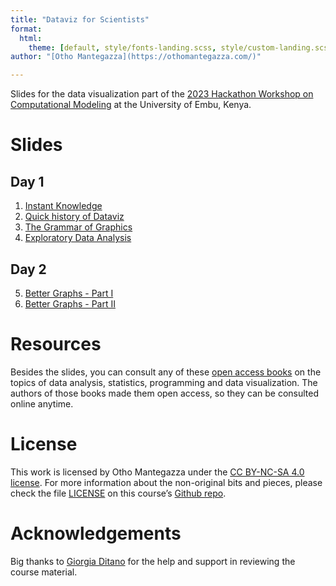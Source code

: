 ```yaml
---
title: "Dataviz for Scientists"
format:
  html:
    theme: [default, style/fonts-landing.scss, style/custom-landing.scss]
author: "[Otho Mantegazza](https://othomantegazza.com/)"

---
```


Slides for the data visualization part of the [2023 Hackathon Workshop on Computational Modeling](https://innovateaihealthlab.co.ke/events/) at the University of Embu, Kenya.

# Slides

## Day 1

1. [Instant Knowledge](200-instant-data.html)
2. [Quick history of Dataviz](210-history.html)
3. [The Grammar of Graphics](220-gg.html)
4. [Exploratory Data Analysis](230-eda.html)

## Day 2

5. [Better Graphs - Part I](310-better-graphs.html)
6. [Better Graphs - Part II](320-better-graphs-2.html)

# Resources

Besides the slides, you can consult any of these [open access books](https://othomantegazza.com/textbook-library) on the topics of data analysis, statistics, programming and data visualization. The authors of those books made them open access, so they can be consulted online anytime.

# License

This work is licensed by Otho Mantegazza under the [CC BY-NC-SA 4.0 license](https://creativecommons.org/licenses/by-nc-sa/4.0/legalcode). For more information about the non-original bits and pieces, please check the file [LICENSE](https://github.com/othomantegazza/dataviz-for-scientists-slides-python/blob/main/LICENSE) on this course's [Github repo](https://github.com/othomantegazza/dataviz-for-scientists-slides-python).

# Acknowledgements

Big thanks to [Giorgia Ditano](https://giorgia-dit.github.io/about/) for the help and support in reviewing the course material.

